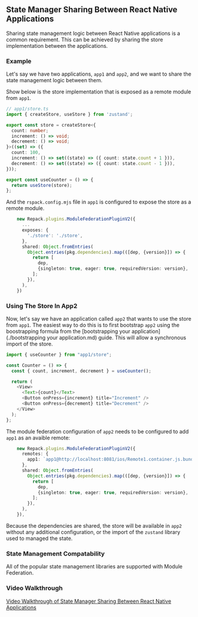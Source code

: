 ## State Manager Sharing Between React Native Applications

Sharing state management logic between React Native applications is a common requirement. This can be achieved by sharing the store implementation between the applications.

### Example

Let's say we have two applications, `app1` and `app2`, and we want to share the state management logic between them.

Show below is the store implementation that is exposed as a remote module from `app1`.

```ts
// app1/store.ts
import { createStore, useStore } from 'zustand';

export const store = createStore<{
  count: number;
  increment: () => void;
  decrement: () => void;
}>((set) => ({
  count: 100,
  increment: () => set((state) => ({ count: state.count + 1 })),
  decrement: () => set((state) => ({ count: state.count - 1 })),
}));

export const useCounter = () => {
  return useStore(store);
};
```

And the `rspack.config.mjs` file in `app1` is configured to expose the store as a remote module.

```ts
    new Repack.plugins.ModuleFederationPluginV2({
      ...
      exposes: {
        './store': './store',
      },
      shared: Object.fromEntries(
        Object.entries(pkg.dependencies).map(([dep, {version}]) => {
          return [
            dep,
            {singleton: true, eager: true, requiredVersion: version},
          ];
        }),
      ),
    })
```

### Using The Store In App2

Now, let's say we have an application called `app2` that wants to use the store from `app1`. The easiest way to do this is to first bootstrap `app2` using the boostrapping formula from the [bootstrapping your application](./bootstrapping your application.md) guide. This will allow a synchronous import of the store.

```ts
import { useCounter } from "app1/store";

const Counter = () => {
  const { count, increment, decrement } = useCounter();

  return (
    <View>
      <Text>{count}</Text>
      <Button onPress={increment} title="Increment" />
      <Button onPress={decrement} title="Decrement" />
    </View>
  );
};
```

The module federation configuration of `app2` needs to be configured to add `app1` as an avaible remote:

```ts
    new Repack.plugins.ModuleFederationPluginV2({
      remotes: {
        app1: `app1@http://localhost:8081/ios/Remote1.container.js.bundle`,
      },
      shared: Object.fromEntries(
        Object.entries(pkg.dependencies).map(([dep, {version}]) => {
          return [
            dep,
            {singleton: true, eager: true, requiredVersion: version},
          ];
        }),
      ),
    }),
```

Because the dependencies are shared, the store will be available in `app2` without any additional configuration, or the import of the `zustand` library used to managed the state.

### State Management Compatability

All of the popular state management libraries are supported with Module Federation.

### Video Walkthrough

[Video Walkthrough of State Manager Sharing Between React Native Applications](https://vimeo.com/1066654847/9864c72aca)
